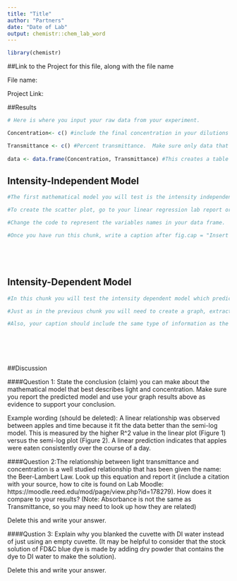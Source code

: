 ```yaml
---
title: "Title"
author: "Partners"
date: "Date of Lab"
output: chemistr::chem_lab_word
---
```



```r
library(chemistr)
```        
##Link to the Project for this file, along with the file name

File name: 

Project Link: 


##Results

```r
# Here is where you input your raw data from your experiment.

Concentration<- c() #include the final concentration in your dilutions in units of Molarity.  

Transmittance <- c() #Percent transmittance.  Make sure only data that is within the quantifiable range (1-80%) is included
  
data <- data.frame(Concentration, Transmittance) #This creates a table of data.  For more info on data frames see: https://www.tutorialspoint.com/r/r_data_frames.htm

```


## Intensity-Independent Model

```r

#The first mathematical model you will test is the intensity independent model which predicts a linear relationship between %T and concentration.  In this case you can directly fit concentration versus transmittance to a straight line fit.

#To create the scatter plot, go to your linear regression lab report or the Chem_ScatterPlot template and copy and paste the code that will 1) create a scatter plot, using chem_scatter function 2) extract the fit data using the lm function and 3) provide a summary of the fit data using summary.

#Change the code to represent the variables names in your data frame.

#Once you have run this chunk, write a caption after fig.cap = "Insert Caption" in the R chunk heading above.  In your caption (sentence format) include the wavelength being tested, size of the cuvette, mathematical model you are testing and the details of the fit (slope +/- error and Y-intercept +/- error and R^2)






```

## Intensity-Dependent Model

```r
#In this chunk you will test the intensity dependent model which predicts a exponential relationship between %T and concentration.  To fit with the straight line lm() function, we need to rewrite the relationship as a semi-log plot in which the log10(Y) is graphed on the Y axis instead of just Y.

#Just as in the previous chunk you will need to create a graph, extract the fit information and display a summary of it.

#Also, your caption should include the same type of information as the previous chunk (in a complete sentence).







```



##Discussion

####Question 1:  State the conclusion (claim) you can make about the mathematical model that best describes light and concentration.	Make sure you report the predicted model and use your graph results above as evidence to support your conclusion.  

Example wording (should be deleted):  A linear relationship was observed between apples and time  because it fit the data better than the semi-log model.  This is measured by the higher R^2 value in the linear plot (Figure 1) versus the semi-log plot (Figure 2).  A linear prediction indicates that apples were eaten consistently over the course of a day. 

####Question 2:The relationship between light transmittance and concentration is a well studied relationship that has been given the name: the Beer-Lambert Law. Look up this equation and report it  (include a citation with your source, how to cite is found on Lab Moodle: https://moodle.reed.edu/mod/page/view.php?id=178279).  How does it compare to your results?  (Note: Absorbance is not the same as Transmittance, so you may need to look up how they are related)

Delete this and write your answer.

####Qustion 3: Explain why you blanked the cuvette with DI water instead of just using an empty cuvette.  (It may be helpful to consider that the stock solution of FD&C blue dye is made by adding dry powder that contains the dye to DI water to make the solution).

Delete this and write your answer.


